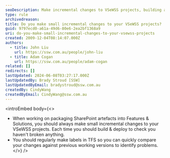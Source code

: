 ```yaml
---
seoDescription: Make incremental changes to VSeWSS projects, building and deploying each step to ensure stability.
type: rule
archivedreason:
title: Do you make small incremental changes to your VSeWSS projects?
guid: 9797ecd0-a61a-49d6-80e6-2ea2bf1368a9
uri: do-you-make-small-incremental-changes-to-your-vsewss-projects
created: 2009-12-04T08:14:07.000Z
authors:
  - title: John Liu
    url: https://ssw.com.au/people/john-liu
  - title: Adam Cogan
    url: https://ssw.com.au/people/adam-cogan
related: []
redirects: []
lastUpdated: 2024-06-08T03:27:17.000Z
lastUpdatedBy: Brady Stroud [SSW]
lastUpdatedByEmail: bradystroud@ssw.com.au
createdBy: CindyWang
createdByEmail: CindyWang@ssw.com.au
---
```


<introEmbed
  body={<>
- When working on packaging SharePoint artefacts into Features & Solutions, you should always make small incremental changes to your VSeWSS projects. Each time you should build & deploy to check you haven't broken anything.
- You should regularly make labels in TFS so you can quickly compare your changes against previous working versions to identify problems.
  </>}
/>
